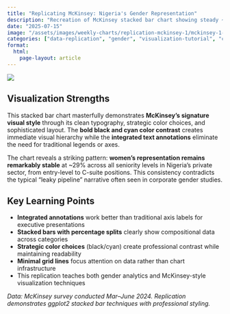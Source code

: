 ```yaml
---
title: "Replicating McKinsey: Nigeria's Gender Representation"
description: "Recreation of McKinsey stacked bar chart showing steady ~29% women representation across corporate hierarchy levels using ggplot2"
date: "2025-07-15"
image: "/assets/images/weekly-charts/replication-mckinsey-1/mckinsey-1-chart_2.png"
categories: ["data-replication", "gender", "visualization-tutorial", "corporate-diversity"]
format:
  html:
    page-layout: article
---
```


![](/assets/images/weekly-charts/replication-mckinsey-1/mckinsey-1-chart_1.png){fig-align="center"}

## Visualization Strengths

This stacked bar chart masterfully demonstrates **McKinsey's signature visual style** through its clean typography, strategic color choices, and sophisticated layout. The **bold black and cyan color contrast** creates immediate visual hierarchy while the **integrated text annotations** eliminate the need for traditional legends or axes.

The chart reveals a striking pattern: **women's representation remains remarkably stable** at ~29% across all seniority levels in Nigeria's private sector, from entry-level to C-suite positions. This consistency contradicts the typical "leaky pipeline" narrative often seen in corporate gender studies.

## Key Learning Points

- **Integrated annotations** work better than traditional axis labels for executive presentations
- **Stacked bars with percentage splits** clearly show compositional data across categories
- **Strategic color choices** (black/cyan) create professional contrast while maintaining readability
- **Minimal grid lines** focus attention on data rather than chart infrastructure
- This replication teaches both gender analytics and McKinsey-style visualization techniques

*Data: McKinsey survey conducted Mar–June 2024. Replication demonstrates ggplot2 stacked bar techniques with professional styling.*
